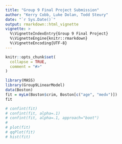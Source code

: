 ```yaml
---
title: "Group 9 Final Project Submission"
author: "Kerry Cobb, Luke Dolan, Todd Steury"
date: "`r Sys.Date()`"
output: rmarkdown::html_vignette
vignette: >
  %\VignetteIndexEntry{Group 9 Final Project}
  %\VignetteEngine{knitr::rmarkdown}
  %\VignetteEncoding{UTF-8}
---
```


```r
knitr::opts_chunk$set(
  collapse = TRUE,
  comment = "#>"
)
```


```r
library(MASS)
library(Group9LinearModel)
data(Boston)
fit = myLm(Boston$crim, Boston[c("age", "medv")])
fit

# confint(fit)
# confint(fit, alpha=.1)
# confint(fit, alpha=.1, approach="boot")
# 
# plot(fit)
# qqPlot(fit)
# hist(fit)

```

